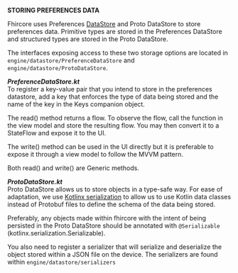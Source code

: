**STORING PREFERENCES DATA**

Fhircore uses Preferences [DataStore](https://developer.android.com/topic/libraries/architecture/datastore) and Proto DataStore to store preferences data. Primitive types are stored in the Preferences DataStore and structured types are stored in the Proto DataStore.

The interfaces exposing access to these two storage options are located in ```engine/datastore/PreferenceDataStore``` and ```engine/datastore/ProtoDataStore```.

***PreferenceDataStore.kt***<br/>
To register a key-value pair that you intend to store in the preferences datastore, add a key that enforces the type of data being stored and the name of the key in the Keys companion object.

The read() method returns a flow. To observe the flow, call the function in the view model and store the resulting flow. You may then convert it to a StateFlow and expose it to the UI.

The write() method can be used in the UI directly but it is preferable to expose it through a view model to follow the MVVM pattern.

Both read() and write() are Generic methods.

***ProtoDataStore.kt***<br/>
Proto DataStore allows us to store objects in a type-safe way. For ease of adaptation, we use [Kotlinx serialization](https://kotlinlang.org/docs/serialization.html#serialize-and-deserialize-json) to allow us to use Kotlin data classes instead of Protobuf files to define the schema of the data being stored.

Preferably, any objects made within fhircore with the intent of being persisted in the Proto DataStore should be annotated with ```@Serializable``` (kotlinx.serialization.Serializable).

You also need to register a serializer that will serialize and deserialize the object stored within a JSON file on the device. The serializers are found within ```engine/datastore/serializers```
